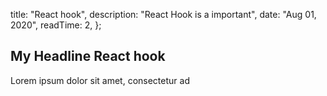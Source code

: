 
  title: "React hook",
  description: "React Hook is a important",
  date: "Aug 01, 2020",
  readTime: 2,
};


## My Headline React hook

Lorem ipsum dolor sit amet, consectetur ad
